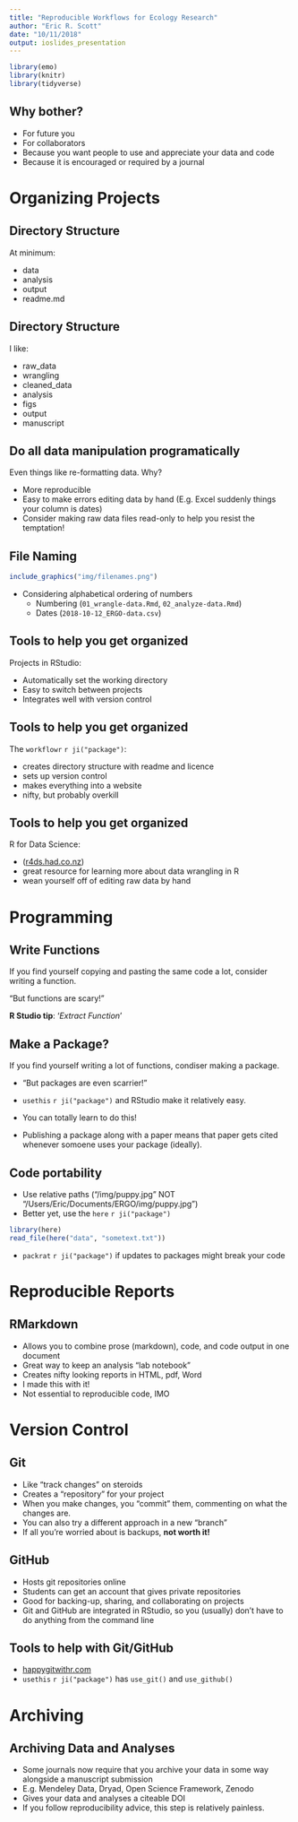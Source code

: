 ```yaml
---
title: "Reproducible Workflows for Ecology Research"
author: "Eric R. Scott"
date: "10/11/2018"
output: ioslides_presentation
---
```


```r
library(emo)
library(knitr)
library(tidyverse)
```

## Why bother?

- For future you
- For collaborators
- Because you want people to use and appreciate your data and code
- Because it is encouraged or required by a journal

# Organizing Projects

## Directory Structure

At minimum:

- data
- analysis
- output
- readme.md

## Directory Structure

I like:

- raw_data
- wrangling
- cleaned_data
- analysis
- figs
- output
- manuscript

## Do all data manipulation programatically

Even things like re-formatting data. Why?

- More reproducible
- Easy to make errors editing data by hand (E.g. Excel suddenly things your column is dates)
- Consider making raw data files read-only to help you resist the temptation!

## File Naming

```r
include_graphics("img/filenames.png")
```


- Considering alphabetical ordering of numbers
    + Numbering (`01_wrangle-data.Rmd`, `02_analyze-data.Rmd`)
    + Dates (`2018-10-12_ERGO-data.csv`)

## Tools to help you get organized

Projects in RStudio:

- Automatically set the working directory
- Easy to switch between projects
- Integrates well with version control

## Tools to help you get organized

The `workflowr` `r ji("package")`:

- creates directory structure with readme and licence
- sets up version control
- makes everything into a website
- nifty, but probably overkill


## Tools to help you get organized

R for Data Science:

- ([r4ds.had.co.nz](http://r4ds.had.co.nz))
- great resource for learning more about data wrangling in R
- wean yourself off of editing raw data by hand

# Programming

## Write Functions

If you find yourself copying and pasting the same code a lot, consider writing a function.

"But functions are scary!"

**R Studio tip**: '*Extract Function*'

## Make a Package?

If you find yourself writing a lot of functions, condiser making a package.

- "But packages are even scarrier!"

- `usethis` `r ji("package")` and RStudio make it relatively easy.

- You can totally learn to do this!

- Publishing a package along with a paper means that paper gets cited whenever somoene uses your package (ideally).

## Code portability

- Use relative paths ("/img/puppy.jpg" NOT "/Users/Eric/Documents/ERGO/img/puppy.jpg")
- Better yet, use the `here` `r ji("package")`

```r
library(here)
read_file(here("data", "sometext.txt"))
```

- `packrat` `r ji("package")` if updates to packages might break your code

# Reproducible Reports

## RMarkdown

- Allows you to combine prose (markdown), code, and code output in one document
- Great way to keep an analysis "lab notebook"
- Creates nifty looking reports in HTML, pdf, Word
- I made this with it!
- Not essential to reproducible code, IMO

# Version Control

## Git

- Like "track changes" on steroids
- Creates a "repository" for your project
- When you make changes, you "commit" them, commenting on what the changes are.
- You can also try a different approach in a new "branch"
- If all you're worried about is backups, **not worth it!**

## GitHub

- Hosts git repositories online
- Students can get an account that gives private repositories
- Good for backing-up, sharing, and collaborating on projects
- Git and GitHub are integrated in RStudio, so you (usually) don't have to do anything from the command line

## Tools to help with Git/GitHub

- [happygitwithr.com](http://happygitwithr.com/)
- `usethis` `r ji("package")` has `use_git()` and `use_github()`

# Archiving

## Archiving Data and Analyses

- Some journals now require that you archive your data in some way alongside a manuscript submission
- E.g. Mendeley Data, Dryad, Open Science Framework, Zenodo
- Gives your data and analyses a citeable DOI
- If you follow reproducibility advice, this step is relatively painless.

